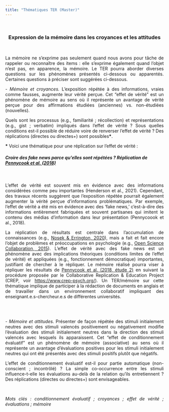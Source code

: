 ```yaml
---
title: "Thématiques TER (Master)"
---
```


<br>
<center>
<h3>Expression de la mémoire dans les croyances et les attitudes</h3>
</center>
<br>

<div style="text-align: justify"> 
La mémoire ne s’exprime pas seulement quand nous avons pour tâche de rappeler ou reconnaître des items : elle s’exprime également quand l’objet n’est pas, en apparence, la mémoire. Le TER pourra aborder diverses questions sur les phénomènes présentés ci-dessous ou apparentés. Certaines questions à préciser sont suggérées ci-dessous. 
</div>

<div style="text-align: justify"> 
_- Mémoire et croyances._ L’exposition répétée à des informations, vraies comme fausses, augmente leur vérité perçue. Cet "effet de vérité" est un phénomène de mémoire au sens où il représente un avantage de vérité perçue pour des affirmations étudiées (anciennes) vs. non-étudiées (nouvelles). 
</div>

<div style="text-align: justify"> 
Quels sont les processus (e.g., familiarité ; récollection) et représentations (e.g., gist ; verbatim) impliqués dans l'effet de vérité ? Sous quelles conditions est-il possible de réduire voire de renverser l'effet de vérité ? Des réplications (directes ou directes+) sont possibles<b>*</b>.
</div>

<b>*</b> Voici une thématique pour une réplication sur l'effet de vérité :

<h5>Croire des fake news parce qu'elles sont répétées ? Réplication de [Pennycook et al. (2018)](https://doi.org/10.1037/xge0000465)</h5><br>

<div style="text-align: justify"> 
L'effet de vérité est souvent mis en évidence avec des informations considérées comme peu importantes (Henderson et al., 2021). Cependant, des travaux récents suggèrent que l'exposition répétée pourrait également augmenter la vérité perçue d'informations problématiques. Par exemple, l'effet de vérité a été mis en évidence avec des 'fake news,' c'est-à-dire des informations entièrement fabriquées et souvent partisanes qui imitent le contenu des médias d'information dans leur présentation (Pennycoook et al., 2018).
</div>

<div style="text-align: justify"> 
La réplication de résultats est centrale dans l'accumulation de connaissances (e.g., [Nosek & Errington, 2020](https://doi.org/10.1371/journal.pbio.3000691)), mais a fait et fait encore l'objet de problèmes et préoccupations en psychologie (e.g., [Open Science Collaboration, 2015](https://doi.org/10.1126/science.aac4716)). L'effet de vérité avec des fake news est un phénomène avec des implications théoriques (conditions limites de l'effet de vérité) et appliquées (e.g., fonctionnement démocratique) importantes, justifiant de chercher à le répliquer. Le mémoire réalisé pourra viser à répliquer les résultats de [Pennycook et al. (2018, étude 2)](https://doi.org/10.1037/xge0000465) en suivant la procédure proposée par le Collaborative Replication & Education Project (CREP, voir [https://www.crep-psych.org/](https://www.crep-psych.org/)). Un TER/mémoire sur cette thématique implique de participer à la rédaction de documents en anglais et de travailler dans un environnement collaboratif impliquant des enseignant.e.s-chercheur.e.s de différentes universités.
</div><br><br>

<div style="text-align: justify"> 
_- Mémoire et attitudes._ Présenter de façon répétée des stimuli initialement neutres avec des stimuli valencés positivement ou négativement modifie l’évaluation des stimuli initialement neutres dans la direction des stimuli valencés avec lesquels ils apparaissent. Cet "effet de conditionnement évaluatif" est un phénomène de mémoire (associative) au sens où il représente un avantage d’évaluations positives pour les stimuli initialement neutres qui ont été présentés avec des stimuli positifs plutôt que négatifs. 
</div>

<div style="text-align: justify"> 
L’effet de conditionnement évaluatif est-il pour partie automatique (non-conscient ; incontrôlé) ? La simple co-occurrence entre les stimuli influence-t-elle les évaluations au-delà de la relation qu’ils entretiennent ? Des réplications (directes ou directes+) sont envisageables.
</div><br>

<div style="text-align: justify"> 
*Mots clés :* _conditionnement évaluatif ; croyances ; effet de vérité ; évaluations ; mémoire_
</div>